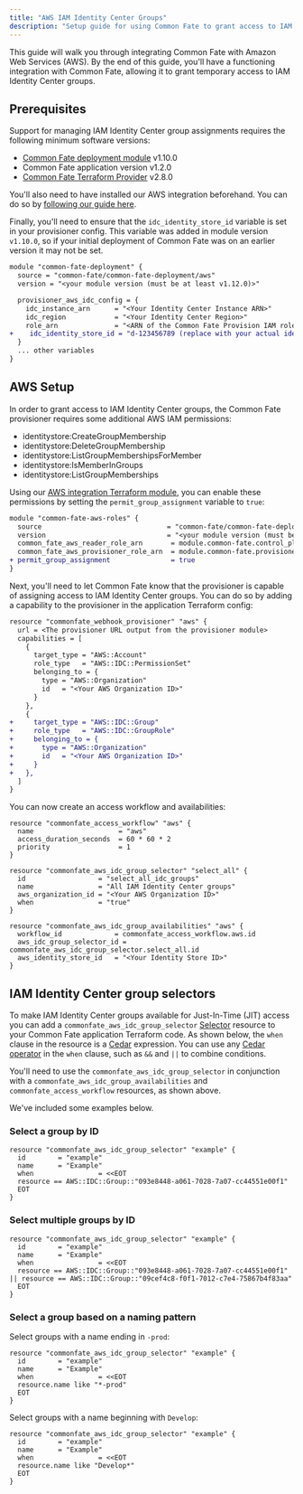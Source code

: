 ```yaml
---
title: "AWS IAM Identity Center Groups"
description: "Setup guide for using Common Fate to grant access to IAM Identity Center groups"
---
```


This guide will walk you through integrating Common Fate with Amazon Web Services (AWS). By the end of this guide, you'll have a functioning integration with Common Fate, allowing it to grant temporary access to IAM Identity Center groups.

## Prerequisites

Support for managing IAM Identity Center group assignments requires the following minimum software versions:

- [Common Fate deployment module](https://registry.terraform.io/modules/common-fate/common-fate-deployment/aws/latest) v1.10.0
- Common Fate application version v1.2.0
- [Common Fate Terraform Provider](https://registry.terraform.io/providers/common-fate/commonfate/latest) v2.8.0

You'll also need to have installed our AWS integration beforehand. You can do so by [following our guide here](/integrations/aws).

Finally, you'll need to ensure that the `idc_identity_store_id` variable is set in your provisioner config. This variable was added in module version `v1.10.0`, so if your initial deployment of Common Fate was on an earlier version it may not be set.

```diff
module "common-fate-deployment" {
  source = "common-fate/common-fate-deployment/aws"
  version = "<your module version (must be at least v1.12.0)>"

  provisioner_aws_idc_config = {
    idc_instance_arn      = "<Your Identity Center Instance ARN>"
    idc_region            = "<Your Identity Center Region>"
    role_arn              = "<ARN of the Common Fate Provision IAM role>"
+    idc_identity_store_id = "d-123456789 (replace with your actual identity store ID)"
  }
  ... other variables
}
```

## AWS Setup

In order to grant access to IAM Identity Center groups, the Common Fate provisioner requires some additional AWS IAM permissions:

- identitystore:CreateGroupMembership
- identitystore:DeleteGroupMembership
- identitystore:ListGroupMembershipsForMember
- identitystore:IsMemberInGroups
- identitystore:ListGroupMemberships

Using our [AWS integration Terraform module](https://github.com/common-fate/terraform-aws-common-fate-deployment/tree/main/modules/aws-idc-integration/iam-roles), you can enable these permissions by setting the `permit_group_assignment` variable to `true`:

```diff
module "common-fate-aws-roles" {
  source                               = "common-fate/common-fate-deployment/aws//modules/aws-idc-integration/iam-roles"
  version                              = "<your module version (must be at least v1.10.0)>"
  common_fate_aws_reader_role_arn       = module.common-fate.control_plane_task_role_arn
  common_fate_aws_provisioner_role_arn  = module.common-fate.provisioner_task_role_arn
+ permit_group_assignment               = true
}
```

Next, you'll need to let Common Fate know that the provisioner is capable of assigning access to IAM Identity Center groups. You can do so by adding a capability to the provisioner in the application Terraform config:

```diff
resource "commonfate_webhook_provisioner" "aws" {
  url = <The provisioner URL output from the provisioner module>
  capabilities = [
    {
      target_type = "AWS::Account"
      role_type   = "AWS::IDC::PermissionSet"
      belonging_to = {
        type = "AWS::Organization"
        id   = "<Your AWS Organization ID>"
      }
    },
    {
+     target_type = "AWS::IDC::Group"
+     role_type   = "AWS::IDC::GroupRole"
+     belonging_to = {
+       type = "AWS::Organization"
+       id   = "<Your AWS Organization ID>"
+     }
+   },
  ]
}
```

You can now create an access workflow and availabilities:

```hcl
resource "commonfate_access_workflow" "aws" {
  name                     = "aws"
  access_duration_seconds  = 60 * 60 * 2
  priority                 = 1
}

resource "commonfate_aws_idc_group_selector" "select_all" {
  id                  = "select_all_idc_groups"
  name                = "All IAM Identity Center groups"
  aws_organization_id = "<Your AWS Organization ID>"
  when                = "true"
}

resource "commonfate_aws_idc_group_availabilities" "aws" {
  workflow_id             = commonfate_access_workflow.aws.id
  aws_idc_group_selector_id = commonfate_aws_idc_group_selector.select_all.id
  aws_identity_store_id   = "<Your Identity Store ID>"
}
```

## IAM Identity Center group selectors

To make IAM Identity Center groups available for Just-In-Time (JIT) access you can add a `commonfate_aws_idc_group_selector` [Selector](/config/selectors) resource to your Common Fate application Terraform code. As shown below, the `when` clause in the resource is a [Cedar](https://cedarpolicy.com/) expression. You can use any [Cedar operator](https://docs.cedarpolicy.com/policies/syntax-operators.html) in the `when` clause, such as `&&` and `||` to combine conditions.

You'll need to use the `commonfate_aws_idc_group_selector` in conjunction with a `commonfate_aws_idc_group_availabilities` and `commonfate_access_workflow` resources, as shown above.

We've included some examples below.

### Select a group by ID

```hcl
resource "commonfate_aws_idc_group_selector" "example" {
  id        = "example"
  name      = "Example"
  when                = <<EOT
  resource == AWS::IDC::Group::"093e8448-a061-7028-7a07-cc44551e00f1"
  EOT
}
```

### Select multiple groups by ID

```hcl
resource "commonfate_aws_idc_group_selector" "example" {
  id        = "example"
  name      = "Example"
  when                = <<EOT
  resource == AWS::IDC::Group::"093e8448-a061-7028-7a07-cc44551e00f1" || resource == AWS::IDC::Group::"09cef4c8-f0f1-7012-c7e4-75867b4f83aa"
  EOT
}
```

### Select a group based on a naming pattern

Select groups with a name ending in `-prod`:

```hcl
resource "commonfate_aws_idc_group_selector" "example" {
  id        = "example"
  name      = "Example"
  when                = <<EOT
  resource.name like "*-prod"
  EOT
}
```

Select groups with a name beginning with `Develop`:

```hcl
resource "commonfate_aws_idc_group_selector" "example" {
  id        = "example"
  name      = "Example"
  when                = <<EOT
  resource.name like "Develop*"
  EOT
}
```
